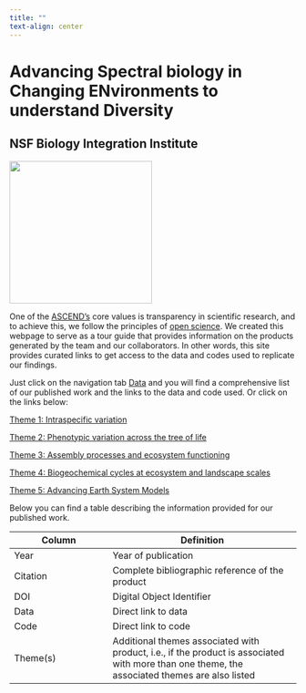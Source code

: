 ```yaml
---
title: ""
text-align: center
---
```


# **A**dvancing **S**pectral biology in **C**hanging **EN**vironments to understand **D**iversity

## NSF Biology Integration Institute

![](img/Logo+circle.png){fig-align="center" width="250"}

One of the [ASCEND's](https://www.spectralbiology.org/) core values is transparency in scientific research, and to achieve this, we follow the principles of [open science](https://en.wikipedia.org/wiki/Open_science). We created this webpage to serve as a tour guide that provides information on the products generated by the team and our collaborators. In other words, this site provides curated links to get access to the data and codes used to replicate our findings.

Just click on the navigation tab [Data](https://ascend-bii.github.io/Data-management/Theme/Theme1) and you will find a comprehensive list of our published work and the links to the data and code used. Or click on the links below:

[Theme 1: Intraspecific variation](themes/Theme1.qmd)

[Theme 2: Phenotypic variation across the tree of life](themes/Theme2.qmd)

[Theme 3: Assembly processes and ecosystem functioning](themes/Theme3.qmd)

[Theme 4: Biogeochemical cycles at ecosystem and landscape scales](themes/Theme4.qmd)

[Theme 5: Advancing Earth System Models](themes/Theme5.qmd)

Below you can find a table describing the information provided for our published work.

| Column   | Definition                                                                                                                                    |
|-------------------------|-----------------------------------------------|
| Year     | Year of publication                                                                                                                           |
| Citation | Complete bibliographic reference of the product                                                                                               |
| DOI      | Digital Object Identifier                                                                                                                     |
| Data     | Direct link to data                                                                                                                           |
| Code     | Direct link to code                                                                                                                           |
| Theme(s) | Additional themes associated with product, i.e., if the product is associated with more than one theme, the associated themes are also listed |
